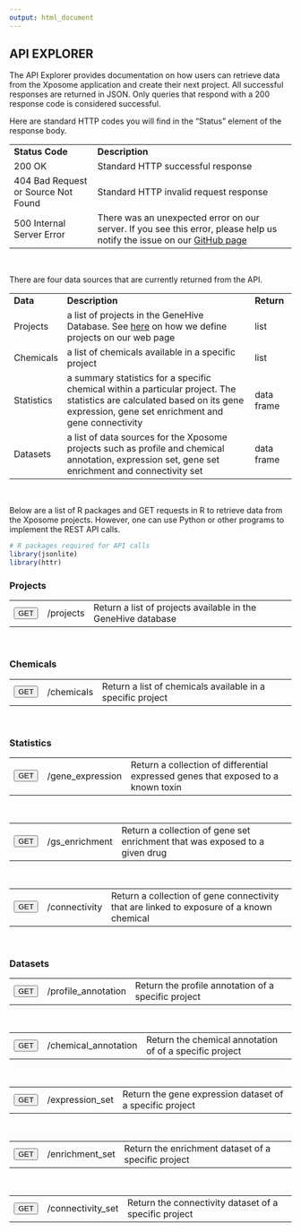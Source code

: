 ```yaml
---
output: html_document
---
```


## API EXPLORER

The API Explorer provides documentation on how users can retrieve data from the Xposome application and create their next project. All successful responses are returned in JSON. Only queries that respond with a 200 response code is considered successful. 

Here are standard HTTP codes you will find in the “Status” element of the response body. 

<table class="status-table">
  <tr>
    <td><strong>Status Code</strong></td>
    <td><strong>Description</strong></td>
  </tr>
  <tr>
    <td>200 OK</td>
    <td>Standard HTTP successful response</td>
  </tr>
  <tr>
    <td>404 Bad Request or Source Not Found</td>
    <td>Standard HTTP invalid request response</td>
  </tr>
  <tr>
    <td>500 Internal Server Error</td>
    <td>There was an unexpected error on our server. If you see this error, please help us notify the issue on our <a href="https://github.com/montilab/Xposome/">GitHub page</a></td>
  </tr>
</table>

<br>

There are four data sources that are currently returned from the API.

<table class="source-table">
  <tr>
    <td><strong>Data</strong></td>
    <td><strong>Description</strong></td>
    <td><strong>Return</strong></td>
  </tr>
  <tr>
    <td>Projects</a></td>
    <td>a list of projects in the GeneHive Database. See <a href="https://montilab.bu.edu/Xposome/">here</a> on how we define projects on our web page</td>
    <td>list</td>
  </tr>
  <tr>
    <td>Chemicals</td>
    <td>a list of chemicals available in a specific project</td>
    <td>list</td>
  </tr>
  <tr>
    <td>Statistics</td>
    <td>a summary statistics for a specific chemical  within a particular project. The statistics are calculated based on its gene expression, gene set enrichment and gene connectivity</a></td>
    <td>data frame</td>
  </tr>
  <tr>
    <td>Datasets</td>
    <td>a list of data sources for the Xposome projects such as profile and chemical annotation, expression set, gene set enrichment and connectivity set</a></td>
    <td>data frame</td>
  </tr>
</table>

<br>

Below are a list of R packages and GET requests in R to retrieve data from the Xposome projects. However, one can use Python or other programs to implement the REST API calls.

<!-- packages: start -->
```r

# R packages required for API calls
library(jsonlite)
library(httr)

```
<!-- packages: end -->

<!-- Projects: start -->
### Projects

<table class="get-table">
  <tr>
    <td><button type="button" onclick="ToggleOperation('projects')" class="btn btn-default action-button">GET</button></td>
    <td>&#47;projects</td>
    <td>Return a list of projects available in the GeneHive database</td>
  </tr>
</table>
  
<br>

<div id="projects-block" style="display: none;">

<h4>Implementation</h4>

<p><a href="https://montilab.bu.edu/Xposome-API/projects?orderby=asc">https://montilab.bu.edu/Xposome-API/projects?orderby=asc</a></p>

<br>

<table class="api-table">
  <tr>
    <td><strong>Parameter</strong></td>
    <td><strong>Value</strong></td>
    <td><strong>Description</strong></td>
    <td><strong>Data Type</strong></td>
  </tr>
  <tr>
    <td>orderby</td>
    <td>asc (default) or desc</td>
    <td>Sort options</td>
    <td>string</td>
  </tr>
</table>

<br>

<h4>Example in R</h4>

<pre>
  <code class="r get-projects">
  '
    # url for local testing
    url <- "https://montilab.bu.edu/Xposome-API/projects?orderby=asc"
    
    # Send GET Request to API
    res <- GET(url = url, encode = 'json')
    
    # Check the status of GET request 
    test_request <- tryCatch({
      
      stop_for_status(res)
      
      "pass"
      
    }, error = function(e) {
      
      "fail"
      
    })
  '
  </code>
</pre>

<h4>Output</h4>

<pre>
  <code class="r get-projects">  
    '
      # If GET request is successful, return the results
      if(test_request == "pass"){
        
        projects <- fromJSON(fromJSON(rawToChar(res$content)))
        print(head(projects))
        
      }
    '
  </code>
</pre>

<br>

</div>
<!-- Projects: end -->

<!-- Chemicals: start -->
### Chemicals

<table class="get-table">
  <tr>
    <td><button type="button" onclick="ToggleOperation('chemicals')" class="btn btn-default action-button">GET</button></td>
    <td>&#47;chemicals</td>
    <td>Return a list of chemicals available in a specific project</td>
  </tr>
</table>

<br>

<div id="chemicals-block" style="display: none;">

<h4>Implementation</h4>

<p><a href="https://montilab.bu.edu/Xposome-API/chemicals?project=MCF10A">https://montilab.bu.edu/Xposome-API/chemicals?project=MCF10A</a></p>

<br>

<table class="api-table">
  <tr>
    <td><strong>Parameter</strong></td>
    <td><strong>Value</strong></td>
    <td><strong>Description</strong></td>
    <td><strong>Data Type</strong></td>
  </tr>
  <tr>
    <td>project</td>
    <td>MCF10A or HEPG2 or ...</td>
    <td>Name of the projects</td>
    <td>string</td>
  </tr>
</table>

<br>

<h4>Example in R</h4>

<pre>
  <code class="r get-chemicals">
  '
    # url for local testing
    url0 <- paste0("https://montilab.bu.edu/Xposome-API/chemicals?project=MCF10A")

    # Send GET Request to API
    res <- GET(url = url0, encode = 'json')

    # Check the status of GET request
    test_request <- tryCatch({

      stop_for_status(res)

      "pass"

    }, error = function(e) {

      "fail"

    })
  '
  </code>
</pre>

<h4>Output</h4>

<pre>
  <code class="r get-chemicals">
  '
    # If GET request is successful, return the results
    if(test_request == "pass"){

      chemicals <- fromJSON(fromJSON(rawToChar(res$content)))
      print(head(chemicals))

    }
  '
  </code>
</pre>

<br>

</div>
<!-- Chemicals: end -->

<!-- Statistics - gene expression: start -->
### Statistics

<table class="get-table">
  <tr>
    <td><button type="button" class="btn btn-default action-button" onclick="ToggleOperation('gene-expression-stat')">GET</button></td>
    <td>/gene_expression</td>
    <td>Return  a collection of differential expressed genes that exposed to a known toxin</td>
  </tr>
</table>

<br>

<div id="gene-expression-stat-block" style="display: none;">

<h4>Implementation</h4>

<p><a href="https://montilab.bu.edu/Xposome-API/gene_expression?project=MCF10A&chemical_id=1,2-Dibromo-3-chloropropane&summarize.func=median&landmark=TRUE&do.markers=TRUE&do.scorecutoff=TRUE">https://montilab.bu.edu/Xposome-API/gene_expression?project=MCF10A&chemical_id=1,2-Dibromo-3-chloropropane&summarize.func=median&landmark=TRUE&do.markers=TRUE&do.scorecutoff=TRUE</a></p>

<br>

<table class="api-table">
  <tr>
    <td><strong>Parameter</strong></td>
    <td><strong>Value</strong></td>
    <td><strong>Description</strong></td>
    <td><strong>Data Type</strong></td>
  </tr>
  <tr>
    <td>project</td>
    <td>MCF10A or HEPG2 or ...</td>
    <td>Name of the projects</td>
    <td>string</td>
  </tr>
  <tr>
    <td>chemical_id</td>
    <td>1,2-Dibromo-3-chloropropane or ...</td>
    <td>Name of the chemicals or CAS ids of a chemical in a specific project</td>
    <td>string</td>
  </tr>
  <tr>
    <td>summarize.func</td>
    <td>median (default) or mean/min/max/Q1/Q3</td>
    <td>Name of the summarize functions</td>
    <td>string</td>
  </tr>
  <tr>
    <td>landmark</td>
    <td>TRUE or FALSE (default)</td>
    <td>Whether to include landmark genes</td>
    <td>boolean</td>
  </tr>
  <tr>
    <td>do.nmarkers</td>
    <td>TRUE (default) or FALSE</td>
    <td>Whether to filter by the number of landmark genes (ranging from 1 to 1000)</td>
    <td>boolean</td>
  </tr>
  <tr>
    <td>do.scorecutoff</td>
    <td>TRUE (default) or FALSE</td>
    <td>Whether to filter by the z-scores (cutoff from -2 to 2)</td>
    <td>boolean</td>
  </tr>
</table>

<br>

<h4>Example in R</h4>

<pre>
  <code class="r get-gene-expression-stat">
  '
    # url for local testing
    url1 <- paste0("https://montilab.bu.edu/Xposome-API/gene_expression?project=MCF10A&chemical_id=1,2-Dibromo-3-chloropropane&summarize.func=median&landmark=TRUE&do.markers=TRUE&do.scorecutoff=TRUE")

    # Send GET Request to API
    res <- GET(url = url1, encode = 'json')

    # Check the status of GET request
    test_request <- tryCatch({

      stop_for_status(res)

      "pass"

    }, error = function(e) {

      "fail"

    })
  '
  </code>
</pre>

<h4>Output</h4>

<pre>
  <code class="r get-gene-expression-stat">
  '
    # If GET request is successful, return the results
    if(test_request == "pass"){

      gene_expression_stat <- fromJSON(fromJSON(rawToChar(res$content)))
      print(head(gene_expression_stat[1:5, 1:5]))

    }
  '
  </code>
</pre>

<br>

</div>
<!-- Statistics - gene expression: end -->

<!-- Statistics - gene set enrichment: start -->
<table class="get-table">
  <tr>
    <td><button type="button" onclick="ToggleOperation('gene-set-enrichment-stat')" class="btn btn-default action-button">GET</button></td>
    <td>/gs_enrichment</td>
    <td>Return  a collection of gene set enrichment that was exposed to a given drug</td>
  </tr>
</table>

<br>

<div id="gene-set-enrichment-stat-block" style="display: none;">

<h4>Implementation</h4>

<p><a href="https://montilab.bu.edu/Xposome-API/gs_enrichment?project=MCF10A&chemical_id=1,2-Dibromo-3-chloropropane&geneset=Hallmark&gsva=gsva&summarize.func=median">https://montilab.bu.edu/Xposome-API/gs_enrichment?project=MCF10A&chemical_id=1,2-Dibromo-3-chloropropane&geneset=Hallmark&gsva=gsva&summarize.func=median</a></p>

<br>

<table class="api-table">
  <tr>
    <td><strong>Parameter</strong></td>
    <td><strong>Value</strong></td>
    <td><strong>Description</strong></td>
    <td><strong>Data Type</strong></td>
  </tr>
  <tr>
    <td>project</td>
    <td>MCF10A or HEPG2 or ...</td>
    <td>Name of the projects</td>
    <td>string</td>
  </tr>
  <tr>
    <td>chemical_id</td>
    <td>1,2-Dibromo-3-chloropropane or ...</td>
    <td>Name of the chemicals or CAS ids of a chemical in a specific project</td>
    <td>string</td>
  </tr>
  <tr>
    <td>geneset</td>
    <td>Hallmark (default) or C2 or NURSA</td>
    <td>Collection of the gene set enrichment</td>
    <td>string</td>
  </tr>
  <tr>
    <td>gsva</td>
    <td>gsva (default)</td>
    <td>Method of the gene set enrichment analysis</td>
    <td>string</td>
  </tr>
  <tr>
    <td>summarize.func</td>
    <td>median (default) or mean/min/max/Q1/Q3</td>
    <td>Name of the summarize functions</td>
    <td>string</td>
  </tr>
</table>

<br>

<h4>Example in R</h4>

<pre>
  <code class="r get-gene-set-enrichment-stat">
  '
    # url for local testing
    url2 <- paste0("https://montilab.bu.edu/Xposome-API/gs_enrichment?project=MCF10A&chemical_id=1,2-Dibromo-3-chloropropane&geneset=Hallmark&gsva=gsva&summarize.func=median")

    # Send GET Request to API
    res <- GET(url = url2, encode = 'json')

    # Check the status of GET request
    test_request <- tryCatch({

      stop_for_status(res)

      "pass"

    }, error = function(e) {

      "fail"

    })
  '
  </code>
</pre>

<h4>Output</h4>

<pre>
  <code class="r get-gene-set-enrichment-stat">
  '
    # If GET request is successful, return the results
    if(test_request == "pass"){

      gs_enrichment_stat <- fromJSON(fromJSON(rawToChar(res$content)))
      print(head(gs_enrichment_stat[1:5, 1:5]))
    }
  '
  </code>
</pre>

<br>

</div>
<!-- Statistics - gene set enrichment: end -->

<!-- Statistics - connectivity: start -->
<table class="get-table">
  <tr>
    <td><button type="button" onclick="ToggleOperation('connectivity-stat')" class="btn btn-default action-button">GET</button></td>
    <td>/connectivity</td>
    <td>Return  a collection of gene connectivity that are linked to exposure of a known chemical</td>
  </tr>
</table>

<br>

<div id="connectivity-stat-block" style="display: none;">

<h4>Implementation</h4>

<p><a href="https://montilab.bu.edu/Xposome-API/connectivity?project=MCF10A&chemical_id=1,2-Dibromo-3-chloropropane&connectivity_classes=pcl&summarize.func=median">https://montilab.bu.edu/Xposome-API/connectivity?project=MCF10A&chemical_id=1,2-Dibromo-3-chloropropane&connectivity_classes=pcl&summarize.func=median</a></p>

<br>

<table class="api-table">
  <tr>
    <td><strong>Parameter</strong></td>
    <td><strong>Value</strong></td>
    <td><strong>Description</strong></td>
    <td><strong>Data Type</strong></td>
  </tr>
  <tr>
    <td>project</td>
    <td>MCF10A or HEPG2 or ...</td>
    <td>Name of the projects</td>
    <td>string</td>
  </tr>
  <tr>
    <td>chemical_id</td>
    <td>1,2-Dibromo-3-chloropropane or ...</td>
    <td>Name of the chemicals or CAS ids of a chemical in a specific project</td>
    <td>string</td>
  </tr>
  <tr>
    <td>connectivity_classes</td>
    <td>pcl (Perturbagen Classes, default) or pert (Perturbagens)</td>
    <td>Name of the connectivity classes</td>
    <td>string</td>
  </tr>
  <tr>
    <td>summarize.func</td>
    <td>median (default) or mean/min/max/Q1/Q3</td>
    <td>Name of the summarize functions</td>
    <td>string</td>
  </tr>
</table>

<br>

<h4>Example in R</h4>

<pre>
  <code class="r get-connectivity-stat">
  '
    # url for local testing
    url3 <- paste0("https://montilab.bu.edu/Xposome-API/connectivity?project=MCF10A&chemical_id=1,2-Dibromo-3-chloropropane&connectivity_classes=pcl&summarize.func=median")

    # Send GET Request to API
    res <- GET(url = url3, encode = 'json')

    # Check the status of GET request
    test_request <- tryCatch({

      stop_for_status(res)

      "pass"

    }, error = function(e) {

      "fail"

    })
  '
  </code>
</pre>

<h4>Output</h4>

<pre>
  <code class="r get-connectivity-stat">
  '
    # If GET request is successful, return the results
    if(test_request == "pass"){

      connectivity_stat <- fromJSON(fromJSON(rawToChar(res$content)))
      print(head(connectivity_stat[1:5, 1:5]))

    }
  '
  </code>
</pre>

<br>

</div>
<!-- Statistics - connectivity: end -->

<!-- Datasets - profile annotation: start -->
### Datasets

<table class="get-table">
  <tr>
    <td><button type="button" onclick="ToggleOperation('profile-annotation')" class="btn btn-default action-button">GET</button></td>
    <td>/profile_annotation</td>
    <td>Return the profile annotation of a specific project</td>
  </tr>
</table>

<br>

<div id="profile-annotation-block" style="display: none;">

<h4>Implementation</h4>

<p><a href="https://montilab.bu.edu/Xposome-API/profile_annotation?project=MCF10A">https://montilab.bu.edu/Xposome-API/profile_annotation?project=MCF10A</a></p>

<br>

<table class="api-table">
  <tr>
    <td><strong>Parameter</strong></td>
    <td><strong>Value</strong></td>
    <td><strong>Description</strong></td>
    <td><strong>Data Type</strong></td>
  </tr>
  <tr>
    <td>project</td>
    <td>MCF10A or HEPG2 or ...</td>
    <td>Name of the projects</td>
    <td>string</td>
  </tr>
</table>

<br>

<h4>Example in R</h4>

<pre>
  <code class="r get-profile-annotation">
  '
    # url for local testing
    url4 <- paste0("https://montilab.bu.edu/Xposome-API/profile_annotation?project=MCF10A")

    # Send GET Request to API
    res <- GET(url = url4, encode = 'json')

    # Check the status of GET request
    test_request <- tryCatch({

      stop_for_status(res)

      "pass"

    }, error = function(e) {

      "fail"

    })
  '
  </code>
</pre>

<h4>Output</h4>

<pre>
  <code class="r get-profile-annotation">
  '
    # If GET request is successful, return the results
    if(test_request == "pass"){

      profile_annotation <- fromJSON(fromJSON(rawToChar(res$content)))
      print(head(profile_annotation[1:5, 1:5]))

    }
  '
  </code>
</pre>

<br>

</div>
<!-- Datasets - profile annotation: end -->

<!-- Datasets - chemical annotation: start -->
<table class="get-table">
  <tr>
    <td><button type="button" onclick="ToggleOperation('chemical-annotation')" class="btn btn-default action-button">GET</button></td>
    <td>/chemical_annotation</td>
    <td>Return the chemical annotation of of a specific project</td>
  </tr>
</table>

<br>

<div id="chemical-annotation-block" style="display: none;">

<h4>Implementation</h4>

<p><a href="https://montilab.bu.edu/Xposome-API/chemical_annotation?project=MCF10A">https://montilab.bu.edu/Xposome-API/chemical_annotation?project=MCF10A</a></p>

<br>

<table class="api-table">
  <tr>
    <td><strong>Parameter</strong></td>
    <td><strong>Value</strong></td>
    <td><strong>Description</strong></td>
    <td><strong>Data Type</strong></td>
  </tr>
  <tr>
    <td>project</td>
    <td>MCF10A or HEPG2 or ...</td>
    <td>Name of the projects</td>
    <td>string</td>
  </tr>
</table>

<br>

<h4>Example in R</h4>

<pre>
  <code class="r get-chemical-annotation">
  '
    # url for local testing
    url5 <- paste0("https://montilab.bu.edu/Xposome-API/chemical_annotation?project=MCF10A")

    # Send GET Request to API
    res <- GET(url = url5, encode = 'json')

    # Check the status of GET request
    test_request <- tryCatch({

      stop_for_status(res)

      "pass"

    }, error = function(e) {

      "fail"

    })
  '
  </code>
</pre>

<h4>Output</h4>

<pre>
  <code class="r get-chemical-annotation">
  '
    # If GET request is successful, return the results
    if(test_request == "pass"){

      chemical_annotation <- fromJSON(fromJSON(rawToChar(res$content)))
      print(head(chemical_annotation[1:5, 1:5]))

    }
  '
  </code>
</pre>

<br>

</div>
<!-- Datasets - chemical annotation: end -->

<!-- Datasets - expression set: start -->
<table class="get-table">
  <tr>
    <td><button type="button" onclick="ToggleOperation('expression-set')" class="btn btn-default action-button">GET</button></td>
    <td>/expression_set</td>
    <td>Return the gene expression dataset of a specific project</td>
  </tr>
</table>

<br>

<div id="expression-set-block" style="display: none;">

<h4>Implementation</h4>

<p><a href="https://montilab.bu.edu/Xposome-API/expression_set?project=MCF10A">https://montilab.bu.edu/Xposome-API/expression_set?project=MCF10A</a></p>

<br>

<table class="api-table">
  <tr>
    <td><strong>Parameter</strong></td>
    <td><strong>Value</strong></td>
    <td><strong>Description</strong></td>
    <td><strong>Data Type</strong></td>
  </tr>
  <tr>
    <td>project</td>
    <td>MCF10A or HEPG2 or ...</td>
    <td>Name of the projects</td>
    <td>string</td>
  </tr>
</table>

<br>

<h4>Example in R</h4>

<pre>
  <code class="r get-expression-set">
  '
    # url for local testing
    url6 <- paste0("https://montilab.bu.edu/Xposome-API/expression_set?project=MCF10A")

    # Send GET Request to API
    res <- GET(url = url6, encode = 'json')

    # Check the status of GET request
    test_request <- tryCatch({

      stop_for_status(res)

      "pass"

    }, error = function(e) {

      "fail"

    })
  '
  </code>
</pre>

<h4>Output</h4>

<pre>
  <code class="r get-expression-set">
  '
    # If GET request is successful, return the results
    if(test_request == "pass"){

      expression_set <- fromJSON(fromJSON(rawToChar(res$content)))
      print(head(expression_set[1:5, 1:5]))

    }
  '
  </code>
</pre>

<br>

</div>
<!-- Datasets - expression set: end -->

<!-- Datasets - enrichment set: start -->
<table class="get-table">
  <tr>
    <td><button type="button" onclick="ToggleOperation('enrichment-set')" class="btn btn-default action-button">GET</button></td>
    <td>/enrichment_set</td>
    <td>Return the enrichment dataset of a specific project</td>
  </tr>
</table>

<br>

<div id="enrichment-set-block" style="display: none;">

<h4>Implementation</h4>

<p><a href="https://montilab.bu.edu/Xposome-API/enrichment_set?project=MCF10A&geneset=Hallmark&gsva=gsva">https://montilab.bu.edu/Xposome-API/enrichment_set?project=MCF10A&geneset=Hallmark&gsva=gsva</a></p>

<table class="api-table">
  <tr>
    <td><strong>Parameter</strong></td>
    <td><strong>Value</strong></td>
    <td><strong>Description</strong></td>
    <td><strong>Data Type</strong></td>
  </tr>
  <tr>
    <td>project</td>
    <td>MCF10A or HEPG2 or ...</td>
    <td>Name of the projects</td>
    <td>string</td>
  </tr>
  <tr>
    <td>geneset</td>
    <td>Hallmark (default) or C2 or NURSA</td>
    <td>Collection of the gene set enrichment</td>
    <td>string</td>
  </tr>
  <tr>
    <td>gsva</td>
    <td>gsva (default)</td>
    <td>Method of gene set enrichment analysis</td>
    <td>string</td>
  </tr>
</table>

<br>

<h4>Example in R</h4>

<pre>
  <code class="r get-enrichment-set">
  '
    # url for local testing
    url7 <- paste0("https://montilab.bu.edu/Xposome-API/enrichment_set?project=MCF10A&geneset=Hallmark&gsva=gsva")

    # Send GET Request to API
    res <- GET(url = url7, encode = 'json')

    # Check the status of GET request
    test_request <- tryCatch({

      stop_for_status(res)

      "pass"

    }, error = function(e) {

      "fail"

    })
  '
  </code>
</pre>

<h4>Output</h4>

<pre>
  <code class="r get-enrichment-set">
  '
    # If GET request is successful, return the results
    if(test_request == "pass"){

      enrichment_set <- fromJSON(fromJSON(rawToChar(res$content)))
      print(head(enrichment_set[1:5, 1:5]))

    }
  '
  </code>
</pre>

<br>

</div>
<!-- Datasets - enrichment set: end -->

<!-- Datasets - connectivity set: start -->
<table class="get-table">
  <tr>
    <td><button type="button" onclick="ToggleOperation('connectivity-set')" class="btn btn-default action-button">GET</button></td>
    <td>/connectivity_set</td>
    <td>Return the connectivity dataset of a specific project</td>
  </tr>
</table>

<br>

<div id="connectivity-set-block" style="display: none;">

<h4>Implementation</h4>

<p><a href="https://montilab.bu.edu/Xposome-API/connectivity_set?project=MCF10A&connectivity_classes=pcl">https://montilab.bu.edu/Xposome-API/connectivity_set?project=MCF10A&connectivity_classes=pcl</a></p>

<table class="api-table">
  <tr>
    <td><strong>Parameter</strong></td>
    <td><strong>Value</strong></td>
    <td><strong>Description</strong></td>
    <td><strong>Data Type</strong></td>
  </tr>
  <tr>
    <td>project</td>
    <td>MCF10A or HEPG2 or ...</td>
    <td>Name of the projects</td>
    <td>string</td>
  </tr>
  <tr>
    <td>connectivity_classes</td>
    <td>pcl (Perturbagen Classes, default) or pert (Perturbagens)</td>
    <td>Name of the connectivity classes</td>
    <td>string</td>
  </tr>
</table>

<h4>Example in R</h4>

<pre>
  <code class="r get-connectivity-set">
  '
    # url for local testing
    url8 <- paste0("https://montilab.bu.edu/Xposome-API/connectivity_map?project=MCF10A&connectivity_classes=pcl")

    # Send GET Request to API
    res <- GET(url = url8, encode = 'json')

    # Check the status of GET request
    test_request <- tryCatch({

      stop_for_status(res)

      "pass"

    }, error = function(e) {

      "fail"

    })
  '
  </code>
</pre>

<h4>Output</h4>

<pre>
  <code class="r get-connectivity-set">
  '
    # If GET request is successful, return the results
    if(test_request == "pass"){

      connectivity_map <- fromJSON(fromJSON(rawToChar(res$content)))
      print(head(connectivity_map[1:5, 1:5]))

    }
  '
  </code>
</pre>

<br>

</div>
<!-- Datasets - connectivity set: end -->

<br><br>

